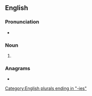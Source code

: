 ==English==

===Pronunciation===
* {{audio|LL-Q1860 (eng)-Nattes à chat-minorities.wav|Audio|lang=en}}

===Noun===
{{head|en|noun plural form}}

# {{plural of|minority|lang=en}}

===Anagrams===
* {{anagrams|en|a=eiiimnorst|minoritise}}

[[Category:English plurals ending in "-ies"]]